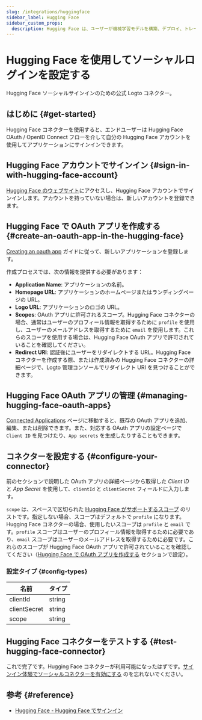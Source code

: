 ```yaml
---
slug: /integrations/huggingface
sidebar_label: Hugging Face
sidebar_custom_props:
  description: Hugging Face は、ユーザーが機械学習モデルを構築、デプロイ、トレーニングするのを支援する機械学習 (ML) およびデータサイエンスプラットフォームとコミュニティです。
---
```



# Hugging Face を使用してソーシャルログインを設定する

Hugging Face ソーシャルサインインのための公式 Logto コネクター。

<GuideTip />

## はじめに \{#get-started}

Hugging Face コネクターを使用すると、エンドユーザーは Hugging Face OAuth / OpenID Connect フローを介して自分の Hugging Face アカウントを使用してアプリケーションにサインインできます。

## Hugging Face アカウントでサインイン \{#sign-in-with-hugging-face-account}

[Hugging Face のウェブサイト](https://huggingface.co/)にアクセスし、Hugging Face アカウントでサインインします。アカウントを持っていない場合は、新しいアカウントを登録できます。

## Hugging Face で OAuth アプリを作成する \{#create-an-oauth-app-in-the-hugging-face}

[Creating an oauth app](https://huggingface.co/docs/hub/en/oauth#creating-an-oauth-app) ガイドに従って、新しいアプリケーションを登録します。

作成プロセスでは、次の情報を提供する必要があります：

- **Application Name**: アプリケーションの名前。
- **Homepage URL**: アプリケーションのホームページまたはランディングページの URL。
- **Logo URL**: アプリケーションのロゴの URL。
- **Scopes**: OAuth アプリに許可されるスコープ。Hugging Face コネクターの場合、通常はユーザーのプロフィール情報を取得するために `profile` を使用し、ユーザーのメールアドレスを取得するために `email` を使用します。これらのスコープを使用する場合は、Hugging Face OAuth アプリで許可されていることを確認してください。
- **Redirect URI**: 認証後にユーザーをリダイレクトする URL。Hugging Face コネクターを作成する際、または作成済みの Hugging Face コネクターの詳細ページで、Logto 管理コンソールでリダイレクト URI を見つけることができます。

## Hugging Face OAuth アプリの管理 \{#managing-hugging-face-oauth-apps}

[Connected Applications](https://huggingface.co/settings/connected-applications) ページに移動すると、既存の OAuth アプリを追加、編集、または削除できます。また、対応する OAuth アプリの設定ページで `Client ID` を見つけたり、`App secrets` を生成したりすることもできます。

## コネクターを設定する \{#configure-your-connector}

前のセクションで説明した OAuth アプリの詳細ページから取得した _Client ID_ と _App Secret_ を使用して、`clientId` と `clientSecret` フィールドに入力します。

`scope` は、スペースで区切られた [Hugging Face がサポートするスコープ](https://huggingface.co/docs/hub/en/oauth#currently-supported-scopes) のリストです。指定しない場合、スコープはデフォルトで `profile` になります。Hugging Face コネクターの場合、使用したいスコープは `profile` と `email` です。`profile` スコープはユーザーのプロフィール情報を取得するために必要であり、`email` スコープはユーザーのメールアドレスを取得するために必要です。これらのスコープが Hugging Face OAuth アプリで許可されていることを確認してください（[Hugging Face で OAuth アプリを作成する](#create-an-oauth-app-in-the-hugging-face) セクションで設定）。

### 設定タイプ \{#config-types}

| 名前         | タイプ |
| ------------ | ------ |
| clientId     | string |
| clientSecret | string |
| scope        | string |

## Hugging Face コネクターをテストする \{#test-hugging-face-connector}

これで完了です。Hugging Face コネクターが利用可能になったはずです。[サインイン体験でソーシャルコネクターを有効にする](/connectors/social-connectors/#enable-social-sign-in) のを忘れないでください。

## 参考 \{#reference}

- [Hugging Face - Hugging Face でサインイン](https://huggingface.co/docs/hub/en/oauth#sign-in-with-hugging-face)
